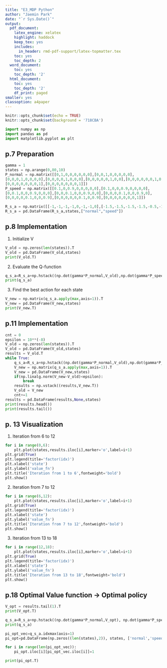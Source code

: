 ```yaml
---
title: "E3_MDP Python"
author: "Jaemin Park"
date: "`r Sys.Date()`"
output:
  pdf_document:
    latex_engine: xelatex
    highlight: haddock
    keep_tex: yes
    includes:
      in_header: rmd-pdf-support/latex-topmatter.tex
    toc: yes
    toc_depth: 2
  word_document:
    toc: yes
    toc_depth: '2'
  html_document:
    toc: yes
    toc_depth: '2'
    df_print: paged
smaller: yes
classoption: a4paper
---
```


```r
knitr::opts_chunk$set(echo = TRUE)
knitr::opts_chunk$set(background = '718CBA')  
```

```python
import numpy as np
import pandas as pd
import matplotlib.pyplot as plt
```

\newpage

## p.7 Preparation

```python
gamma = 1
states = np.arange(0,80,10)
P_normal = np.matrix([[0,1,0,0,0,0,0,0],[0,0,1,0,0,0,0,0],
[0,0,0,1,0,0,0,0],[0,0,0,0,1,0,0,0],[0,0,0,0,0,1,0,0],[0,0,0,0,0,0,1,0],
[0,0,0,0,0,0,0,1],[0,0,0,0,0,0,0,1]])
P_speed = np.matrix([[0.1,0,0.9,0,0,0,0,0],[0.1,0,0,0.9,0,0,0,0],
[0,0.1,0,0,0.9,0,0,0],[0,0,0.1,0,0,0.9,0,0],[0,0,0,0.1,0,0,0.9,0],
[0,0,0,0,0.1,0,0,0.9],[0,0,0,0,0,0.1,0,0.9],[0,0,0,0,0,0,0,1]])

R_s_a = np.matrix([[-1,-1,-1,-1,0,-1,-1,0],[-1.5,-1.5,-1.5,-1.5,-0.5,-1.5,-1.5,0]]).T
R_s_a = pd.DataFrame(R_s_a,states,["normal","speed"])
```

\newpage

## p.8 Implementation

1.  Initialize V

```python
V_old = np.zeros(len(states)).T
V_old = pd.DataFrame(V_old,states)
print(V_old.T)
```

2.  Evaluate the Q-function

```python
q_s_a=R_s_a+np.hstack((np.dot(gamma*P_normal,V_old),np.dot(gamma*P_speed,V_old))) 
print(q_s_a)
```

3.  Find the best action for each state

```python
V_new = np.matrix(q_s_a.apply(max,axis=1)).T
V_new = pd.DataFrame(V_new,states)
print(V_new.T)
```

\newpage

## p.11 Implementation

```python
cnt = 0
epsilon = 10**(-8)
V_old = np.zeros(len(states)).T
V_old = pd.DataFrame(V_old,states)
results = V_old.T
while True:
    q_s_a=R_s_a+np.hstack((np.dot(gamma*P_normal,V_old),np.dot(gamma*P_speed,V_old))) 
    V_new = np.matrix(q_s_a.apply(max,axis=1)).T
    V_new = pd.DataFrame(V_new,states)
    if(np.linalg.norm(V_new-V_old)<epsilon):
        break
    results = np.vstack((results,V_new.T))
    V_old = V_new
    cnt+=1
results = pd.DataFrame(results,None,states)
print(results.head())
print(results.tail())
```

\newpage

## p. 13 Visualization

1.  Iteration from 6 to 12

```python
for i in range(0,6):
    plt.plot(states,results.iloc[i],marker='o',label=i+1)
plt.grid(True)
plt.legend(title='factor(idx)')
plt.xlabel('state')
plt.ylabel('value_fn')
plt.title('Iteration from 1 to 6',fontweight='bold')
plt.show()
```

2.  Iteration from 7 to 12

```python
for i in range(6,12):
    plt.plot(states,results.iloc[i],marker='o',label=i+1)
plt.grid(True)
plt.legend(title='factor(idx)')
plt.xlabel('state')
plt.ylabel('value_fn')
plt.title('Iteration from 7 to 12',fontweight='bold')
plt.show()
```

\newpage

3.  Iteration from 13 to 18

```python
for i in range(12,18):
    plt.plot(states,results.iloc[i],marker='o',label=i+1)
plt.grid(True)
plt.legend(title='factor(idx)')
plt.xlabel('state')
plt.ylabel('value_fn')
plt.title('Iteration from 13 to 18',fontweight='bold')
plt.show()
```

\newpage

## p.18 Optimal Value function -> Optimal policy

```python
V_opt = results.tail(1).T
print(V_opt.T)

q_s_a=R_s_a+np.hstack((np.dot(gamma*P_normal,V_opt), np.dot(gamma*P_speed, V_opt)))
print(q_s_a)

pi_opt_vec=q_s_a.idxmax(axis=1)
pi_opt=pd.DataFrame(np.zeros((len(states),2)), states, ['normal','speed'])

for i in range(len(pi_opt_vec)):
    pi_opt.iloc[i][pi_opt_vec.iloc[i]]=1

print(pi_opt.T)
```